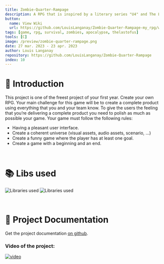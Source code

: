 ```yaml
---
title: Zombie-Quarter-Rampage
description: A RPG that is inspired by a literary series "U4" and The Last of Us. School Project.
button:
  name: View Wiki
  url: https://github.com/LouisLanganay/Zombie-Quarter-Rampage-my_rpg/wiki
tags: [game, rpg, survival, zombies, apocalypse, thelastofus]
tools: [C]
image: /preview/zombie-quarter-rampage.png
date: 27 mar. 2023 - 23 apr. 2023
author: Louis Langanay
repository: https://github.com/LouisLanganay/Zombie-Quarter-Rampage
index: 10
---
```


# 🧟 Introduction

This project is one of the freest project of your first year. Create your own RPG. Your main challenge for this game will be to create a complete product using everything that you and your team know. To give the users the feeling that you’re delivering a complete product you need to polish as much as possible your game. Your game must follow the following rules:

- Having a pleasant user interface.
- Create a coherent universe (visual assets, audio assets, scenario, ...)
- Create a funny game where the player has at least one goal.
- Create a game with a beginning and an end.

&nbsp;

# 📚 Libs used

<div className="flex-wrap md:flex-nowrap gap-5 flex flex-row justify-evenly">
  <img src="https://github-readme-stats.vercel.app/api/pin/?username=LouisLanganay&repo=json-parser&theme=dark&border_radius=8&hide_border=true"  alt="Libraries used" href="https://github.com/LouisLanganay/json-parser"/>
  <img src="https://github-readme-stats.vercel.app/api/pin/?username=LouisLanganay&repo=glib&theme=dark&border_radius=8&hide_border=true" alt="Libraries used" href="https://github.com/LouisLanganay/glib"/>
</div>

&nbsp;

# 📖 Project Documentation

Get the project documentation [on github](https://github.com/LouisLanganay/Zombie-Quarter-Rampage-my_rpg/wiki).

### Video of the project:
[![video](https://img.youtube.com/vi/AVhD-_HdyUU/0.jpg)](https://www.youtube.com/watch?v=AVhD-_HdyUU)
